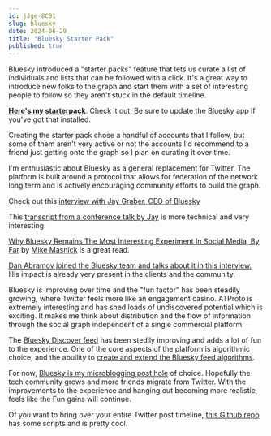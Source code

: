 ```yaml
---
id: jJge-8CB1
slug: bluesky
date: 2024-06-29
title: "Bluesky Starter Pack"
published: true
---
```


Bluesky introduced a "starter packs" feature that lets us curate a list of individuals and lists that can be followed with a click. It's a great way to introduce new folks to the graph and start them with a set of interesting people to follow so they aren't stuck in the default timeline.

**[Here's my starterpack](https://go.bsky.app/4hPRktc)**. Check it out. Be sure to update the Bluesky app if you've got that installed. 

Creating the starter pack chose a handful of accounts that I follow, but some of them aren't very active or not the accounts I'd recommend to a friend just getting onto the graph so I plan on curating it over time.

I'm enthusiastic about Bluesky as a general replacement for Twitter. The platform is built around a protocol that allows for federation of the network long term and is actively encouraging community efforts to build the graph.

Check out this [interview with Jay Graber, CEO of Bluesky](https://www.theverge.com/2024/3/25/24108872/bluesky-ceo-graber-federation-social-media-decoder-interview)

This [transcript from a conference talk by Jay](https://protocol.ai/blog/transcription-bluesky-blog/) is more technical and very interesting.

[Why Bluesky Remains The Most Interesting Experiment In Social Media, By Far](https://www.techdirt.com/2024/03/27/why-bluesky-remains-the-most-interesting-experiment-in-social-media-by-far/) by [Mike Masnick](https://bsky.app/profile/mmasnick.bsky.social) is a great read.

[Dan Abramov joined the Bluesky team and talks about it in this interview.](https://tomorrow.fm/95) His impact is already very present in the clients and the community.

Bluesky is improving over time and the "fun factor" has been steadily growing, where Twitter feels more like an engagement casino. ATProto is extremely interesting and has shed loads of undiscovered potential which is exciting. It makes me think about distribution and the flow of information through the social graph independent of a single commercial platform.

The [Bluesky Discover feed](https://bsky.app/profile/bsky.app/feed/whats-hot) has been stedily improving and adds a lot of fun to the experience. One of the core aspects of the platform is algorithmic choice, and the abuility to [create and extend the Bluesky feed algorithms](https://bsky.social/about/blog/7-27-2023-custom-feeds).

For now, [Bluesky is my microblogging post hole](https://bsky.app/profile/joelhooks.com) of choice. Hopefully the tech community grows and more friends migrate from Twitter. With the improvements to the experience and hanging out becoming more realistic, feels like the Fun gains will continue.

Of you want to bring over your entire Twitter post timeline, [this Github repo](https://github.com/marcomaroni-github/twitter-to-bluesky) has some scripts and is pretty cool. 



